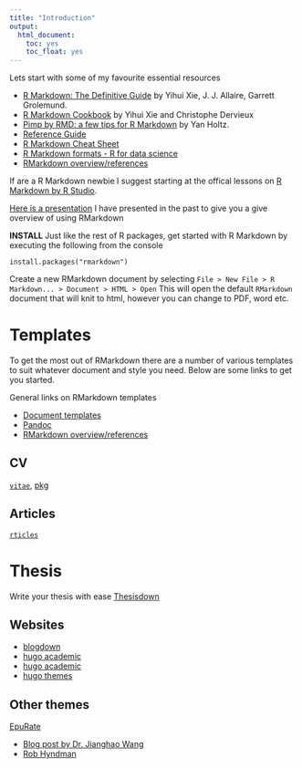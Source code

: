 ```yaml
---
title: "Introduction"
output:
  html_document:
    toc: yes
    toc_float: yes
---
```


<i class="fas fa-link"></i> Lets start with some of my favourite essential resources

* [R Markdown: The Definitive Guide](https://bookdown.org/yihui/rmarkdown/) by Yihui Xie, J. J. Allaire, Garrett Grolemund.
* [R Markdown Cookbook](https://bookdown.org/yihui/rmarkdown-cookbook/) by Yihui Xie and Christophe Dervieux
* [Pimp by RMD: a few tips for R Markdown](https://holtzy.github.io/Pimp-my-rmd/) by Yan Holtz.
* [Reference Guide](https://rstudio.com/wp-content/uploads/2015/03/rmarkdown-reference.pdf?_ga=2.203245073.1802232962.1587452707-209816525.1575608236)
* [R Markdown Cheat Sheet](https://github.com/rstudio/cheatsheets/raw/master/rmarkdown-2.0.pdf)
* [R Markdown formats - R for data science](https://r4ds.had.co.nz/r-markdown-formats.html)
* [RMarkdown overview/references](https://rmarkdown.rstudio.com/docs/)



If are a R Markdown newbie I suggest starting at the offical lessons on [R Markdown by R Studio](https://rmarkdown.rstudio.com/).

[Here is a presentation](https://docs.google.com/presentation/d/e/2PACX-1vRpQkv2wRcJILZ69i9H9z38XukVGi94XjdkTzwlVXhbHaG4aqVn2QZ3mo01xeixsw_SgtxnOkZ299Rm/pub?start=false&loop=false&delayms=3000) I have presented in the past to give you a give overview of using RMarkdown


**INSTALL**
Just like the rest of R packages, get started with R Markdown by executing the following from the console
```
install.packages("rmarkdown")
```

Create a new RMarkdown document by selecting `File > New File > R Markdown... > Document > HTML > Open`
This will open the default `RMarkdown` document that will knit to html, however you can change to PDF, word etc.

# Templates

To get the most out of RMarkdown there are a number of various templates to suit whatever document and style you need. Below are some links to get you started.

<i class="fas fa-link"></i> General links on RMarkdown templates

* [Document templates](https://bookdown.org/yihui/rmarkdown/document-templates.html)
* [Pandoc](https://pandoc.org/MANUAL.html)
* [RMarkdown overview/references](https://rmarkdown.rstudio.com/docs/)



## CV

[`vitae`](https://ropensci.org/blog/2019/01/10/vitae/), [pkg](https://pkg.mitchelloharawild.com/vitae/)

## Articles

[`rticles`](https://github.com/rstudio/rticles)

# Thesis

Write your thesis with ease [Thesisdown](https://github.com/ismayc/thesisdown)

## Websites

* [blogdown](https://bookdown.org/yihui/blogdown/)
* [hugo academic](https://github.com/gcushen/hugo-academic)
* [hugo academic](https://georgecushen.com/create-your-website-with-hugo/)
* [hugo themes](https://themes.gohugo.io/)

## Other themes

[EpuRate](https://github.com/holtzy/epuRate)

* [Blog post by Dr. Jianghao Wang](http://jianghao.wang/post/2017-12-08-rmarkdown-templates/)
* [Rob Hyndman](https://github.com/robjhyndman/MonashEBSTemplates)

